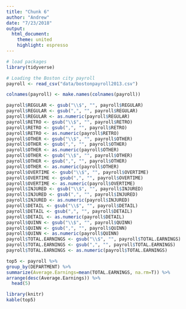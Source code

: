 ```yaml
---
title: "Chunk 6"
author: "Andrew"
date: "7/23/2018"
output:
  html_document:
    theme: united
    highlight: espresso
---
```


```r
# load packages
library(tidyverse)

# Loading the Boston city payroll
payroll <- read_csv("data/bostonpayroll2013.csv")
```

```r
colnames(payroll) <- make.names(colnames(payroll))

payroll$REGULAR <- gsub("\\$", "", payroll$REGULAR)
payroll$REGULAR <- gsub(",", "", payroll$REGULAR)
payroll$REGULAR <- as.numeric(payroll$REGULAR)
payroll$RETRO <- gsub("\\$", "", payroll$RETRO)
payroll$RETRO <- gsub(",", "", payroll$RETRO)
payroll$RETRO <- as.numeric(payroll$RETRO)
payroll$OTHER <- gsub("\\$", "", payroll$OTHER)
payroll$OTHER <- gsub(",", "", payroll$OTHER)
payroll$OTHER <- as.numeric(payroll$OTHER)
payroll$OTHER <- gsub("\\$", "", payroll$OTHER)
payroll$OTHER <- gsub(",", "", payroll$OTHER)
payroll$OTHER <- as.numeric(payroll$OTHER)
payroll$OVERTIME <- gsub("\\$", "", payroll$OVERTIME)
payroll$OVERTIME <- gsub(",", "", payroll$OVERTIME)
payroll$OVERTIME <- as.numeric(payroll$OVERTIME)
payroll$INJURED <- gsub("\\$", "", payroll$INJURED)
payroll$INJURED <- gsub(",", "", payroll$INJURED)
payroll$INJURED <- as.numeric(payroll$INJURED)
payroll$DETAIL <- gsub("\\$", "", payroll$DETAIL)
payroll$DETAIL <- gsub(",", "", payroll$DETAIL)
payroll$DETAIL <- as.numeric(payroll$DETAIL)
payroll$QUINN <- gsub("\\$", "", payroll$QUINN)
payroll$QUINN <- gsub(",", "", payroll$QUINN)
payroll$QUINN <- as.numeric(payroll$QUINN)
payroll$TOTAL.EARNINGS <- gsub("\\$", "", payroll$TOTAL.EARNINGS)
payroll$TOTAL.EARNINGS <- gsub(",", "", payroll$TOTAL.EARNINGS)
payroll$TOTAL.EARNINGS <- as.numeric(payroll$TOTAL.EARNINGS)
```

```r
top5 <- payroll %>%
group_by(DEPARTMENT) %>%
summarize(Average.Earnings=mean(TOTAL.EARNINGS, na.rm=T)) %>%
arrange(desc(Average.Earnings)) %>%
  head(5)

```

```r
library(knitr)
kable(top5)
```